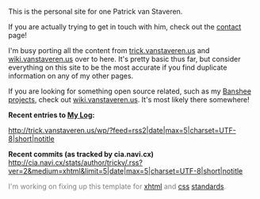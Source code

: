 This is the personal site for one Patrick van Staveren.

If you are actually trying to get in touch with him, check out the [[Contact|contact]] page!

I'm busy porting all the content from [http://trick.vanstaveren.us trick.vanstaveren.us] and [http://wiki.vanstaveren.us wiki.vanstaveren.us] over to here.  It's pretty basic thus far, but consider everything on this site to be the most accurate if you find duplicate information on any of my other pages.

If you are looking for something open source related, such as my [http://www.banshee-project.org Banshee] [[Projects/Open_Source/Banshee|projects]], check out [http://wiki.vanstaveren.us wiki.vanstaveren.us].  It's most likely there somewhere!

'''Recent entries to [http://trick.vanstaveren.us/wp My Log]:'''

<rss>http://trick.vanstaveren.us/wp/?feed=rss2|date|max=5|charset=UTF-8|short|notitle</rss>

'''Recent commits (as tracked by cia.navi.cx)'''
<rss>http://cia.navi.cx/stats/author/trickv/.rss?ver=2&medium=xhtml&limit=5|date|max=5|charset=UTF-8|short|notitle</rss>



<span style="color: gray;">
I'm working on fixing up this template for [http://validator.w3.org/check/referer xhtml] and [http://jigsaw.w3.org/css-validator/check/referer css] [http://www.w3.org standards].</span>